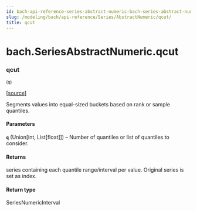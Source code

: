 ```yaml
---
id: bach-api-reference-series-abstract-numeric-bach-series-abstract-numeric-qcut
slug: /modeling/bach/api-reference/Series/AbstractNumeric/qcut/
title: qcut
---
```


# bach.SeriesAbstractNumeric.qcut

<div className="method">

### <span className="name">qcut</span>

<small className="parameter-list">(<span className="parameter" id="q">q</span>)</small>


&#8203;<span className="view-source">[[source]](https://github.com/objectiv/objectiv-analytics/blob/mainon3.8/site-packages/bach/series/series_numeric.py)</span>

<div className="content">

Segments values into equal-sized buckets based on rank or sample quantiles.


#### Parameters

**`q`** (Union[int, List[float]]) – Number of quantiles or list of quantiles to consider.



#### Returns

series containing each quantile range/interval per value. Original series is set as index.



#### Return type

SeriesNumericInterval



</div>


</div>
